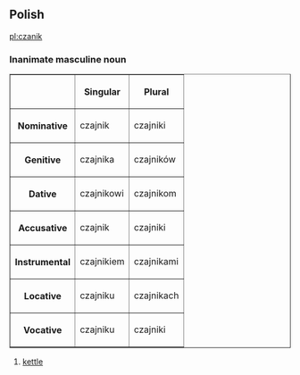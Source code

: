 ==Polish==
[[pl:czanik]]
===Inanimate masculine noun===
<table border=1>
<tr><th><th>Singular<th>Plural</tr>
<tr><th>Nominative<td>czajnik<td>czajniki</tr>
<tr><th>Genitive<td>czajnika<td>czajników</tr>
<tr><th>Dative<td>czajnikowi<td>czajnikom</tr>
<tr><th>Accusative<td>czajnik<td>czajniki</tr>
<tr><th>Instrumental<td>czajnikiem<td>czajnikami</tr>
<tr><th>Locative<td>czajniku<td>czajnikach</tr>
<tr><th>Vocative<td>czajniku<td>czajniki</tr>
</table>

#[[kettle]]